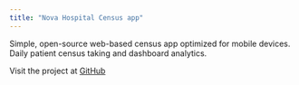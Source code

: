 ```yaml
---
title: "Nova Hospital Census app"
---
```


Simple, open-source web-based census app optimized for mobile devices. Daily patient census taking and dashboard analytics.

Visit the project at [GitHub](https://github.com/niteshpant99/nova-census-app)